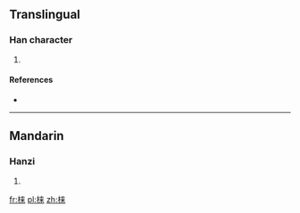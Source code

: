 {{also|棶}}
==Translingual==

===Han character===
{{Han char|rn=75|rad=木|as=07|sn=11|four=|canj=DDT|ids=⿰木来}}

# {{defn|Han|sort=木07}}

====References====
* {{Han ref|kx=0531.131|hdz=21212.061|uh=68BE|ud=26814}}

----

==Mandarin==

===Hanzi===
{{cmn-hanzi|tra=棶|pin=[[lái]] ([[lai2]])|wg=lai<sup>2</sup>}}

# {{defn|lang=cmn|sort=木07}}

[[fr:梾]]
[[pl:梾]]
[[zh:梾]]